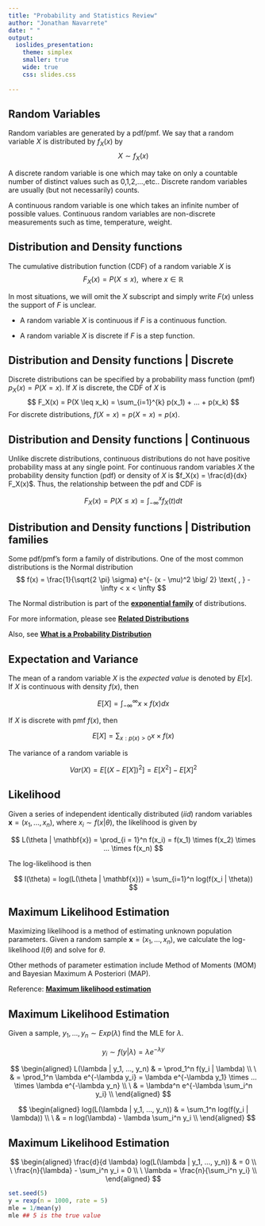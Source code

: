 ```yaml
---
title: "Probability and Statistics Review"
author: "Jonathan Navarrete"
date: " "
output: 
  ioslides_presentation:
    theme: simplex
    smaller: true
    wide: true
    css: slides.css
    
---
```


<script type="text/x-mathjax-config">
MathJax.Hub.Config({
  CommonHTML: {
    scale: 95
  }
});
</script>
<script type="text/javascript" async
src="https://cdn.mathjax.org/mathjax/latest/MathJax.js?config=TeX-MML-AM_CHTML">
</script>






## Random Variables { .selectable }

Random variables are generated by a pdf/pmf. We say that a random variable $X$ is distributed by $f_X(x)$ by 
$$
X \sim f_X(x)
$$


A discrete random variable is one which may take on only a countable number of distinct values such as 0,1,2,...,etc.. Discrete random variables are usually (but not necessarily) counts. 

A continuous random variable is one which takes an infinite number of possible values. Continuous random variables are non-discrete measurements such as time, temperature, weight. 





## Distribution and Density functions { .selectable }

The cumulative distribution function (CDF) of a random variable $X$ is 
$$
F_X(x) = P(X \leq x), \text{ where } x \in \mathbb{R}
$$

In most situations, we will omit the $X$ subscript and simply write $F(x)$ unless the support of $F$ is unclear. 

- A random variable $X$ is continuous if $F$ is a continuous function. 

- A random variable $X$ is discrete if $F$ is a step function. 



## Distribution and Density functions | Discrete { .selectable }

Discrete distributions can be specified by a probability mass function (pmf) $p_X(x) = P(X = x)$. If $X$ is discrete, the CDF of $X$ is
$$
F_X(x) = P(X \leq x_k) = \sum_{i=1}^{k} p(x_1) + ... + p(x_k)
$$
For discrete distributions, $f(X = x) = p(X = x) = p(x)$.


## Distribution and Density functions | Continuous { .selectable }

Unlike discrete distributions, continuous distributions do not have positive probability mass at any single point. For continuous random variables $X$ the probability density function (pdf) or density of $X$ is $f_X(x) = \frac{d}{dx} F_X(x)$. Thus, the relationship between the pdf and CDF is

$$
F_X(x) = P(X \leq x ) = \int_{- \infty}^x f_X(t) dt
$$


## Distribution and Density functions | Distribution families { .selectable }

Some pdf/pmf's form a family of distributions. One of the most common distributions is the Normal distribution
$$
f(x) = \frac{1}{\sqrt{2 \pi}  \sigma} e^{- (x - \mu)^2 \big/ 2} \text{ , } -\infty < x < \infty 
$$

The Normal distribution is part of the [**exponential family**](http://www.cs.columbia.edu/~jebara/4771/tutorials/lecture12.pdf) of distributions.


For more information, please see [**Related Distributions**](http://www.itl.nist.gov/div898/handbook/eda/section3/eda362.htm)

Also, see [**What is a Probability Distribution**](http://www.itl.nist.gov/div898/handbook/eda/section3/eda361.htm)






## Expectation and Variance { .selectable }


The mean of a random variable $X$ is the *expected value* is denoted by $E[x]$. If $X$ is continuous with density $f(x)$, then

$$
E[X] = \int_{- \infty}^{\infty} x \times f(x) dx
$$

If $X$ is discrete with pmf $f(x)$, then

$$
E[X] = \sum_{x: p(x) > 0} x \times f(x)
$$

The variance of a random variable is 

$$
Var(X) = E[(X - E[X])^2] = E[X^2] - E[X]^2 
$$



## Likelihood  { .selectable }

Given a series of independent identically distributed (*iid*) random variables $\mathbf{x} = (x_1, ..., x_n)$, where $x_i \sim f(x | \theta)$, the likelihood is given by

$$
L(\theta | \mathbf{x}) = \prod_{i = 1}^n f(x_i) = f(x_1) \times f(x_2) \times ... \times f(x_n)
$$

The log-likelihood is then 

$$
l(\theta) = log(L(\theta | \mathbf{x})) = \sum_{i=1}^n log(f(x_i | \theta))
$$



## Maximum Likelihood Estimation  { .selectable }

Maximizing likelihood is a method of estimating unknown population parameters. Given a random sample $\mathbf{x} = (x_1, ..., x_n)$, we calculate the log-likelihood $l(\theta)$ and solve for $\theta$.

Other methods of parameter estimation include Method of Moments (MOM) and Bayesian Maximum A Posteriori (MAP).


Reference: [**Maximum likelihood estimation**](http://www.itl.nist.gov/div898/handbook/apr/section4/apr412.htm)



## Maximum Likelihood Estimation  { .selectable }


Given a sample, $y_1, ..., y_n \sim Exp(\lambda)$ find the MLE for $\lambda$.

$$
y_i \sim f(y | \lambda) = \lambda e^{-\lambda y}
$$

$$
\begin{aligned}
L(\lambda | y_1, ..., y_n) & = \prod_1^n f(y_i | \lambda) \\
\ & = \prod_1^n  \lambda e^{-\lambda y_i} = \lambda e^{-\lambda y_1} \times ... \times \lambda e^{-\lambda y_n} \\
\ & =  \lambda^n e^{-\lambda \sum_i^n y_i}  \\
\end{aligned}
$$



$$
\begin{aligned}
log(L(\lambda | y_1, ..., y_n)) & = \sum_1^n log(f(y_i | \lambda)) \\
\ & = n log(\lambda) - \lambda \sum_i^n y_i \\
\end{aligned}
$$

## Maximum Likelihood Estimation  { .selectable }

$$
\begin{aligned}
\frac{d}{d \lambda} log(L(\lambda | y_1, ..., y_n)) & = 0 \\
\ \frac{n}{\lambda} - \sum_i^n y_i = 0 \\
\ \lambda = \frac{n}{\sum_i^n y_i} \\
\end{aligned}
$$


```r
set.seed(5)
y = rexp(n = 1000, rate = 5)
mle = 1/mean(y)
mle ## 5 is the true value
```


















